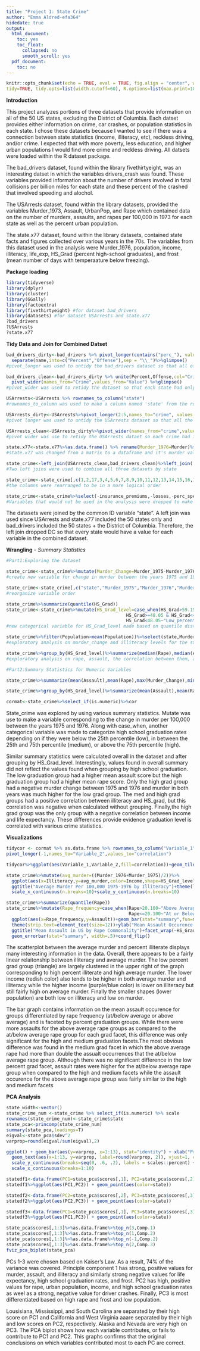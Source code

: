 ```yaml
---
title: "Project 1: State Crime"
author: "Emma Aldred-efa364"
hidedate: true
output: 
  html_document:
    toc: yes
    toc_float:
      collapsed: no
      smooth_scroll: yes
  pdf_document:
    toc: no
---
```


```r
knitr::opts_chunk$set(echo = TRUE, eval = TRUE, fig.align = "center", warning = F, message = F,
tidy=TRUE, tidy.opts=list(width.cutoff=60), R.options=list(max.print=100))
```

<B>Introduction</B>

  This project analyzes portions of three datasets that provide information on all of the 50 US states, excluding the District of Columbia. Each datset provides either information on crime, car crashes, or population statistics in each state. I chose these datasets because I wanted to see if there was a connection between state statistics (income, illiteracy, etc), reckless driving, and/or crime. I expected that with more poverty, less education, and higher urban populations I would find more crime and reckless driving. All datsets were loaded within the R dataset package.
  
  The bad_drivers dataset, found within the library fivethirtyeight, was an interesting datset in which the variables drivers_crash was found. These variables provided information about the number of drivers involved in fatal collisions per billion miles for each state and these percent of the crashed that involved speeding and alochol.
  
  The USArrests dataset, found within the library datasets, provided the variables Murder_1973, Assault, UrbanPop, and Rape which contained data on the number of murders, assaults, and rapes per 100,000 in 1973 for each state as well as the percent urban population.
  
  The state.x77 dataset, found within the library datasets, contained state facts and figures collected over various years in the 70s. The variables from this dataset used in the analysis were Murder_1976, population, income, illiteracy, life_exp, HS_Grad (percent high-school graduates), and frost (mean number of days with temperaature below freezing).

<B>Package loading</B>

```r
library(tidyverse)
library(dplyr)
library(cluster)
library(GGally)
library(factoextra)
library(fivethirtyeight) #for dataset bad_drivers
library(datasets) #for dataset USArrests and state.x77
?bad_drivers
?USArrests
?state.x77
```

<B>Tidy Data and Join for Combined Datset</B>

```R
bad_drivers_dirty<-bad_drivers %>% pivot_longer(contains("perc_"), values_to="Value") %>%
  separate(name,into=c("Percent","Offense"),sep = "\\_")%>%glimpse()
#pivot_longer was used to untidy the bad_drivers dataset so that all offenses were in one column

bad_drivers_clean<-bad_drivers_dirty %>% unite(Percent,Offense,col="Crime",sep = "_") %>%
  pivot_wider(names_from="Crime",values_from="Value") %>%glimpse()
#pivot_wider was used to retidy the dataset so that each state had only one observation and each crime had its own column

USArrests<-USArrests %>% rownames_to_column("state") 
#rownames_to_column was used to make a column named 'state' from the rownames

USArrests_dirty<-USArrests%>%pivot_longer(2:5,names_to="crime", values_to="per100k")%>% glimpse()
#pivot longer was used to untidy the USArrests dataset so that all the crimes were in one column

USArrests_clean<-USArrests_dirty%>%pivot_wider(names_from="crime",values_from="per100k")%>%rename(Murder_1975=Murder)%>%glimpse()
#pivot wider was use to retidy the USArrests dataet so each crime had its own column and each state had only one observation. The murder column was renamed so it could be differentiated by year

state.x77<-state.x77%>%as.data.frame() %>% rename(Murder_1976=Murder)%>%rownames_to_column("state")
#state.x77 was changed from a matrix to a dataframe and it's murder value was differentiated by year

state_crime<-left_join(USArrests_clean,bad_drivers_clean)%>%left_join(.,state.x77)
#Two left joins were used to combine all three datasets by state

state_crime<-state_crime[,c(1,2,17,3,4,5,6,7,8,9,10,11,12,13,14,15,16,18,19,20)]
#the columns were rearranged to be in a more logical order

state_crime<-state_crime%>%select(-insurance_premiums,-losses,-perc_speeding,-perc_alcohol,-perc_not,-perc_no,-Area)
#Variables that would not be used in the analysis were dropped to make the data easier to view
```

The datasets were joined by the common ID variable "state". A left join was used since USArrests and state.x77 included the 50 states only and bad_drivers included the 50 states + the District of Columbia. Therefore, the left join dropped DC so that every state would have a value for each variable in the combined dataset.

<B>Wrangling</B> - *Summary Statistics*

```R
#Part1:Exploring the dataset

state_crime<-state_crime%>%mutate(Murder_Change=Murder_1975-Murder_1976)%>%rename(driver_crash=num_drivers)%>%rename(HS_Grad=`HS Grad`,Life_Exp=`Life Exp`)
#create new variable for change in murder between the years 1975 and 1976 and rename variables to exclude spaces

state_crime<-state_crime[,c("state","Murder_1975","Murder_1976","Murder_Change","Assault","Rape","driver_crash", "Population","UrbanPop","Life_Exp","Income","Illiteracy","HS_Grad","Frost")]
#reorganize variable order

state_crime%>%summarize(quantile(HS_Grad))
state_crime<-state_crime%>%mutate(HS_Grad_level=case_when(HS_Grad>59.15~"High_percent_grad",
                                             HS_Grad>=48.05 & HS_Grad<=59.15~"Med_percent_grad",
                                             HS_Grad<48.05~"Low_percent_grad")) 
#new categorical variable for HS_Grad_level made based on quantile distinction for HS_grad

state_crime%>%filter(Population>mean(Population))%>%select(state,Murder_Change,Illiteracy)%>%arrange(Illiteracy)
#exploratory analysis on murder_change and illiteracy levels for the states that have a population greater than the mean populataion; no obvious connection was found

state_crime%>%group_by(HS_Grad_level)%>%summarize(median(Rape),median(Assault),cor(Rape,Assault),mean(UrbanPop))
#exploratory analysis on rape, assault, the correlation between them, and urban population when grouped by HS_Grad_level; grouping by high school grad level showed differences in some of these values and showed that high and medium grad levels are more similar overall than the low grad level

#Part2:Summary Statistics for Numeric Variables

state_crime%>%summarize(mean(Assault),mean(Rape),max(Murder_Change),min(Murder_Change),median(Murder_1975),median(Murder_1976),median(Population),sd(Population),median(driver_crash),cor(Illiteracy,HS_Grad))

state_crime%>%group_by(HS_Grad_level)%>%summarize(mean(Assault),mean(Rape),mean(Murder_Change),max(Murder_Change),min(Murder_Change),median(Murder_1975),median(Murder_1976),median(Population),sd(Population),median(driver_crash),cor(Illiteracy,HS_Grad),cor(UrbanPop,driver_crash),cor(Income,Life_Exp))

cormat<-state_crime%>%select_if(is.numeric)%>%cor
```
  State_crime was explored by using various summary statistics. Mutate was use to make a variable corresponding to the change in murder per 100,000 between the years 1975 and 1976. Along with case_when, another categorical variable was made to categorize high school graduation rates depending on if they were below the 25th percentile (low), in between the 25th and 75th percentile (medium), or above the 75th percentile (high). 
  
  Similar summary statistics were calculated overall in the dataset and after grouping by HS_Grad_level. Interestingly, values found in overall summary did not reflect the values found when grouping by high school graduation. The low graduation group had a higher mean assault score but the high graduation group had a higher mean rape score. Only the high grad group had a negative murder change between 1975 and 1976 and murder in both years was much higher for the low grad group. The med and high grad groups had a positive correlation between illiteracy and HS_grad, but this correlation was negative when calculated without grouping. Finally,the high grad group was the only group with a negative correlation between income and life expectancy. These differences provide evidence graduation level is correlated with various crime statistics.

<B>Visualizations</B>

```R
tidycor <- cormat %>% as.data.frame %>% rownames_to_column("Variable_1") %>%
pivot_longer(-1,names_to="Variable_2",values_to="correlation")

tidycor%>%ggplot(aes(Variable_1,Variable_2,fill=correlation))+geom_tile()+ scale_fill_gradient2(low="red",mid="white",high="blue")+theme(axis.text.x = element_text(angle = 90, hjust=1))+ coord_fixed()+ggtitle("Correlation Matrix for US State Data")

state_crime%>%mutate(avg_murder=((Murder_1976+Murder_1975)/2))%>%
  ggplot(aes(x=Illiteracy,y=avg_murder,color=Income,shape=HS_Grad_level))+scale_color_gradient(low="red",high="blue")+geom_point(aes(size=Population))+
  ggtitle("Average Murder Per 100,000 1975-1976 by Illiteracy")+theme(legend.background=element_rect(fill="lightgray"))+xlab("Percent Illiterate")+ ylab("Average Murder per 100,000")+
  scale_x_continuous(n.breaks=10)+scale_y_continuous(n.breaks=10)

state_crime%>%summarize(quantile(Rape))
state_crime%>%mutate(Rape_frequency=case_when(Rape>20.100~"Above Average",
                                              Rape<=20.100~"At or Below Average"))%>%
  ggplot(aes(x=Rape_frequency,y=Assault))+geom_bar(stat="summary",fun=mean,fill="pink")+
  theme(strip.text=element_text(size=12))+ylab("Mean Assault Occurence Per 100,000")+xlab("Rape Frequency per 100,000")+
  ggtitle("Mean Assault in US by Rape Commonality")+facet_wrap(~HS_Grad_level)+
  geom_errorbar(stat="summary", width=.5)+coord_flip()

```
  
  The scatterplot between the average murder and percent illiterate displays many interesting information in the data. Overall, there appears to be a fairly linear relaitonship between illiteracy and average murder. The low percent grad group (triangle) are largely clustered in the upper right of the graph corresponding to high percent illiterate and high average murder. The lower income (redish color) also tends to be higher in both average murder and illiteracy while the higher income (purple/blue color) is lower on illiteracy but still fairly high on average murder. Finally the smaller shapes (lower population) are both low on illiteracy and low on murder.
  
  The bar graph contains information on the mean assault occurence for groups differentiated by rape frequency (at/below average or above average) and is faceted by percent graduation groups. While there were more assaults for the above average rape groups as compared to the at/below average rape group for each grad facet, this difference was only significant for the high and medium graduation facets.The most obvious difference was found in the medium grad facet in which the above average rape had more than double the assualt occurrences that the at/below average rape group. Although there was no significant difference in the low percent grad facet, assault rates were higher for the at/below average rape group when compared to the high and medium facets while the assault occurence for the above average rape group was fairly similar to the high and medium facets

<B>PCA Analysis</B>

```R
state_width<-vector()
state_crime_num <-state_crime %>% select_if(is.numeric) %>% scale
rownames(state_crime_num)<-state_crime$state
state_pca<-princomp(state_crime_num)
summary(state_pca,loadings=T)
eigval<-state_pca$sdev^2
varprop=round(eigval/sum(eigval),2)

ggplot() + geom_bar(aes(y=varprop, x=1:13), stat="identity") + xlab("Principle Component") + geom_path(aes(y=varprop, x=1:13)) + 
  geom_text(aes(x=1:13, y=varprop, label=round(varprop, 2)), vjust=1, col="white", size=5) + 
  scale_y_continuous(breaks=seq(0, .6, .2), labels = scales::percent) + 
  scale_x_continuous(breaks=1:10)

statedf1<-data.frame(PC1=state_pca$scores[,1], PC2=state_pca$scores[,2])%>%rownames_to_column("state") 
statedf1%>%ggplot(aes(PC1,PC2)) + geom_point(aes(color=state))

statedf2<-data.frame(PC2=state_pca$scores[,2], PC3=state_pca$scores[,3])%>%rownames_to_column("state") 
statedf2%>%ggplot(aes(PC2,PC3)) + geom_point(aes(color=state))

statedf3<-data.frame(PC1=state_pca$scores[,1], PC3=state_pca$scores[,3])%>%rownames_to_column("state") 
statedf3%>%ggplot(aes(PC1,PC3)) + geom_point(aes(color=state))

state_pca$scores[,1:3]%>%as.data.frame%>%top_n(3,Comp.1)
state_pca$scores[,1:3]%>%as.data.frame%>%top_n(1,Comp.2)
state_pca$scores[,1:3]%>%as.data.frame%>%top_n(-1,Comp.2)
state_pca$scores[,1:3]%>%as.data.frame%>%top_n(2,Comp.3)
fviz_pca_biplot(state_pca)

```
PCs 1-3 were chosen based on Kaiser's Law. As a result, 74% of the variance was covered. Principle component 1 has strong, positive values for murder, assault, and illiteracy and similarly strong negative values for life expectancy, high school graduation rates, and frost. PC2 has high, positive values for rape, urban population, income, and high school graduation rates as weel as a strong, negative value for driver crashes. Finally, PC3 is most differentiated based on high rape and frost and low population.

Lousisiana, Mississippi, and South Carolina are separated by their high score on PC1 and California and West Virginia aaare separated by their high and low scores on PC2, respectively. Alaska and Nevada are very high on PC3. The PCA biplot shows how each variable contributes, or fails to contribute to PC1 and PC2. This graphs confirms that the original conclusions on which variables contributed most to each PC are correct.  





